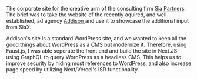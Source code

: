
<ProjectHeading text="SiaXperience" destination="https://www.siaxperience.com/" />

<Picture src="/images/sia.jpeg" alt="Screenshot of the SiaExperience homepage" />

The corporate site for the creative arm of the consulting firm
<a href="https://www.sia-partners.com/" target="_blank" rel="noopener
noreferrer"> Sia Partners</a>. The brief was to take the website of
the recently aquired, and well established, ad agency
<a href="https://addison.com/" target="_blank" rel="noopener
noreferrer"> Addison </a> and use it to showcase the additional input from
SiaX.

Addison's site is a standard WordPress site, and we wanted to keep all the good
things about WordPress as a CMS but modernize it. Therefore, using Faust.js, I was
able seperate the front end and build the site in Next.JS using GraphQL
to query WordPress as a headless CMS. This helps us to improve security by
hiding most references to WordPress, and also increase page speed by utilizing
Next/Vercel's ISR functionality.
